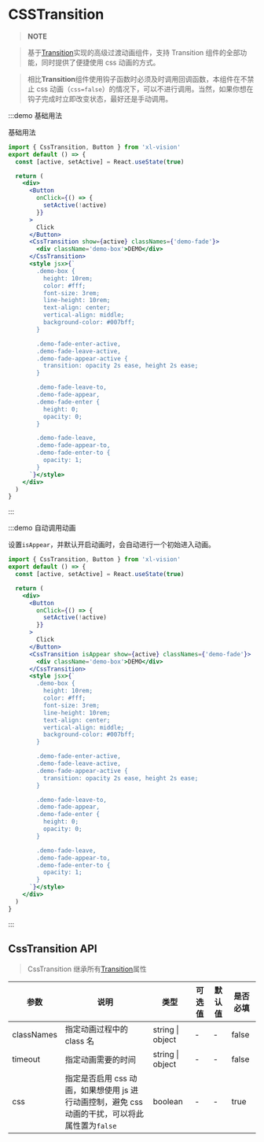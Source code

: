 # CSSTransition

> **NOTE**

> 基于[Transition](/#/transition)实现的高级过渡动画组件，支持 Transition 组件的全部功能，同时提供了便捷使用 css 动画的方式。

> 相比**Transition**组件使用钩子函数时必须及时调用回调函数，本组件在不禁止 css 动画（`css=false`）的情况下，可以不进行调用。当然，如果你想在钩子完成时立即改变状态，最好还是手动调用。

:::demo 基础用法

基础用法

```jsx
import { CssTransition, Button } from 'xl-vision'
export default () => {
  const [active, setActive] = React.useState(true)

  return (
    <div>
      <Button
        onClick={() => {
          setActive(!active)
        }}
      >
        Click
      </Button>
      <CssTransition show={active} classNames={'demo-fade'}>
        <div className='demo-box'>DEMO</div>
      </CssTransition>
      <style jsx>{`
        .demo-box {
          height: 10rem;
          color: #fff;
          font-size: 3rem;
          line-height: 10rem;
          text-align: center;
          vertical-align: middle;
          background-color: #007bff;
        }

        .demo-fade-enter-active,
        .demo-fade-leave-active,
        .demo-fade-appear-active {
          transition: opacity 2s ease, height 2s ease;
        }

        .demo-fade-leave-to,
        .demo-fade-appear,
        .demo-fade-enter {
          height: 0;
          opacity: 0;
        }

        .demo-fade-leave,
        .demo-fade-appear-to,
        .demo-fade-enter-to {
          opacity: 1;
        }
      `}</style>
    </div>
  )
}
```

:::

:::demo 自动调用动画

设置`isAppear`，并默认开启动画时，会自动进行一个初始进入动画。

```jsx
import { CssTransition, Button } from 'xl-vision'
export default () => {
  const [active, setActive] = React.useState(true)

  return (
    <div>
      <Button
        onClick={() => {
          setActive(!active)
        }}
      >
        Click
      </Button>
      <CssTransition isAppear show={active} classNames={'demo-fade'}>
        <div className='demo-box'>DEMO</div>
      </CssTransition>
      <style jsx>{`
        .demo-box {
          height: 10rem;
          color: #fff;
          font-size: 3rem;
          line-height: 10rem;
          text-align: center;
          vertical-align: middle;
          background-color: #007bff;
        }

        .demo-fade-enter-active,
        .demo-fade-leave-active,
        .demo-fade-appear-active {
          transition: opacity 2s ease, height 2s ease;
        }

        .demo-fade-leave-to,
        .demo-fade-appear,
        .demo-fade-enter {
          height: 0;
          opacity: 0;
        }

        .demo-fade-leave,
        .demo-fade-appear-to,
        .demo-fade-enter-to {
          opacity: 1;
        }
      `}</style>
    </div>
  )
}
```

:::

## CssTransition API

> CssTransition 继承所有[Transition](/#/transition)属性

| 参数 | 说明 | 类型 | 可选值 | 默认值 | 是否必填 |
| --- | --- | --- | --- | --- | --- |
| classNames | 指定动画过程中的 class 名 | string &#x007c; object | - | - | false |
| timeout | 指定动画需要的时间 | string &#x007c; object | - | - | false |
| css | 指定是否启用 css 动画，如果想使用 js 进行动画控制，避免 css 动画的干扰，可以将此属性置为`false` | boolean | - | - | true |
